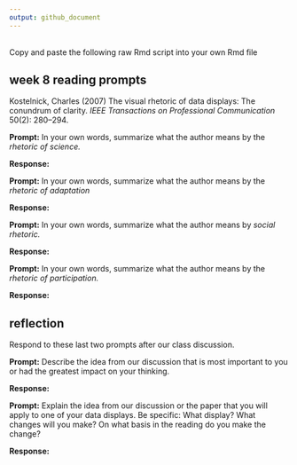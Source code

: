```yaml
---
output: github_document
---
```


<br>
Copy and paste the following raw Rmd script into your own Rmd file

## week 8 reading prompts  

Kostelnick, Charles (2007) The visual rhetoric of data displays: The conundrum
of clarity. *IEEE Transactions on Professional Communication* 50(2): 280--294.

**Prompt:** In your own words, summarize what the author means 
by the *rhetoric of science.*

**Response:** 




**Prompt:** In your own words, summarize what the author means 
by the *rhetoric of adaptation*

**Response:**  




**Prompt:** In your own words, summarize what the author means 
by *social rhetoric.*

**Response:** 




**Prompt:** In your own words, summarize what the author means 
by the *rhetoric of participation.*

**Response:** 




## reflection 

Respond to these last two prompts after our class discussion.

**Prompt:** Describe the idea from our discussion that is most important to you
or had the greatest impact on your thinking.   

**Response:** 




**Prompt:** Explain the idea from our discussion or the paper that you will 
apply to one of your data displays. Be specific: What display? What changes 
will you make? On what basis in the reading do you make the change? 

**Response:** 



